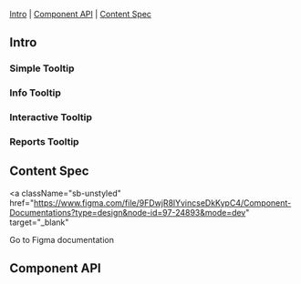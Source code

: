 

<Meta of={Stories} />

<Title>Tooltip</Title>

[Intro](#Intro) | [Component API](#ComponentAPI) | [Content Spec](#ContentSpec)

## Intro <a id="Intro" />

### Simple Tooltip

<Canvas of={Stories.Default} />

### Info Tooltip

<Canvas of={Stories.TooltipInfo} />

### Interactive Tooltip

<Canvas of={Stories.TooltipInteractive} />

### Reports Tooltip

<Canvas of={Stories.TooltipReports} />

## Component API <a id="ComponentAPI" />

<ArgTypes of={Stories.Default} sort="requiredFirst" />

## Content Spec <a id="ContentSpec" />

<a
  className="sb-unstyled"
  href="https://www.figma.com/file/9FDwjR8lYvincseDkKypC4/Component-Documentations?type=design&node-id=97-24893&mode=dev"
  target="_blank"
>
  Go to Figma documentation
</a>
